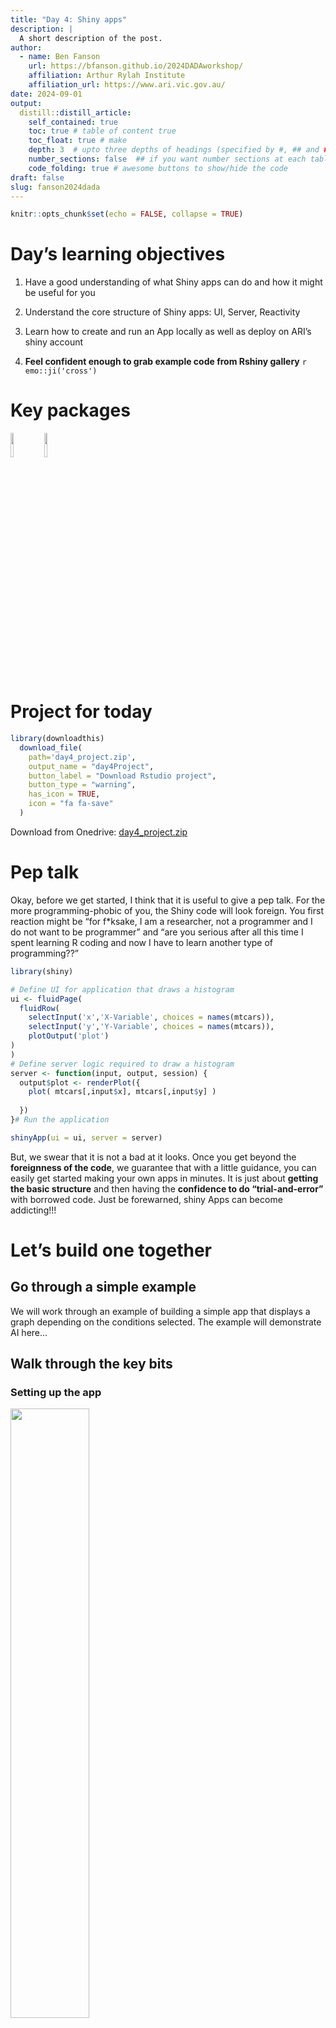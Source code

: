 ```yaml
---
title: "Day 4: Shiny apps"
description: |
  A short description of the post.
author:
  - name: Ben Fanson
    url: https://bfanson.github.io/2024DADAworkshop/
    affiliation: Arthur Rylah Institute
    affiliation_url: https://www.ari.vic.gov.au/
date: 2024-09-01
output:
  distill::distill_article:
    self_contained: true
    toc: true # table of content true
    toc_float: true # make 
    depth: 3  # upto three depths of headings (specified by #, ## and ###)
    number_sections: false  ## if you want number sections at each table header
    code_folding: true # awesome buttons to show/hide the code
draft: false
slug: fanson2024dada
---
```


```r
knitr::opts_chunk$set(echo = FALSE, collapse = TRUE)
```

# Day's learning objectives

1)  Have a good understanding of what Shiny apps can do and how it might be useful for you

2)  Understand the core structure of Shiny apps: UI, Server, Reactivity

3)  Learn how to create and run an App locally as well as deploy on ARI's shiny account

4)  **Feel confident enough to grab example code from Rshiny gallery** `r emo::ji('cross')`

# Key packages

![](images/shiny.png){width="10%"} ![](images/rsconnect.png){width="10%"}

# Project for today

```r
library(downloadthis)
  download_file(
    path='day4_project.zip',
    output_name = "day4Project",
    button_label = "Download Rstudio project",
    button_type = "warning",
    has_icon = TRUE,
    icon = "fa fa-save"
  )
```

Download from Onedrive: [day4_project.zip](https://delwpvicgovau-my.sharepoint.com/:u:/g/personal/ben_fanson_deeca_vic_gov_au/EUf4ChwggXVKiKAfPNKsyawBu05XOalYc-WnGQ0Wq3FjJw?e=BhpRiU)

# Pep talk

Okay, before we get started, I think that it is useful to give a pep talk. For the more programming-phobic of you, the Shiny code will look foreign. You first reaction might be "for f\*ksake, I am a researcher, not a programmer and I do not want to be programmer" and "are you serious after all this time I spent learning R coding and now I have to learn another type of programming??"

```r
library(shiny)

# Define UI for application that draws a histogram
ui <- fluidPage(
  fluidRow( 
    selectInput('x','X-Variable', choices = names(mtcars)),
    selectInput('y','Y-Variable', choices = names(mtcars)),
    plotOutput('plot') 
)
)
# Define server logic required to draw a histogram
server <- function(input, output, session) {
  output$plot <- renderPlot({
    plot( mtcars[,input$x], mtcars[,input$y] )
    
  })
}# Run the application 

shinyApp(ui = ui, server = server)
```

But, we swear that it is not a bad at it looks. Once you get beyond the **foreignness of the code**, we guarantee that with a little guidance, you can easily get started making your own apps in minutes. It is just about **getting the basic structure** and then having the **confidence to do "trial-and-error"** with borrowed code. Just be forewarned, shiny Apps can become addicting!!!

# Let's build one together

## Go through a simple example

We will work through an example of building a simple app that displays a graph depending on the conditions selected. The example will demonstrate AI here...

## Walk through the key bits

### Setting up the app

![](images/setup_page.png){width="50%"}

For you app setup, you can either select a single file called `app.R` [like we did in the example] or you can create two files: `ui.R` and `server.R`. What this is doing is just breaking up the one file into two, otherwise basically the same. The advantage of the latter is in larger apps and for reusing code. We will stick with one file method for rest of today.

## Structure of the file

```r

# 1) Define extra packages and global objects (e.g. your dataset, model results, formats...)
library(shiny)
library(tidyverse)


# 2) Define UI for application [how it looks to the user]
ui <- fluidPage(    
  
)

# 3) Define server logic [steps taken when app starts and user clicks something]
server <- function(input, output) {
}

# 4) Run the application 
shinyApp(ui = ui, server = server)

```

Visual model of the file...

![](images/shiny_model.png){width="50%"}

## UI (= user interface)

This is what the user will be using to explore your data/results/visualizations.

### Step 1: pick a layout

First step is determining what kind of layout you want. Single panel, main panel with sidepanel, tabs

XXXXXX CREATE IMAGE OF DIFFERENT LAYOUTS XXXXXXX

Of course the cheatsheet has some basic layout functions

![](images/ui_layout.png){width="40%"}

### Step 2: create the inputs objects: buttons, inputs, drop-down menu

Once layout is figured out, now you add in the input objects. In our example that was a drop-down menu that allowed the user to pick cylinder size.

Again, cheatsheet has the basic ones listed for you

![](images/shiny_input_cheat.png){width="300"}

Let's have a look at the cheatsheet

![](images/shiny_input_cheat.png){width="40%"}

**Few key points**

-   basically creating html using simple functions

-   

## input

-   like an R list

-   setup by the UI

-   can only be changed by the user (immutable from being changed in the server code)

## server

The server is the heart of the app. Let revisit the visual model...

![](images/shiny_serverside.png){width="40%"}

Three main bits... 1) You have the inputs coming in that will be used 2) R code that will take the inputs and convert to new output(s) 3) the output list is created and exported back to UI

Let's look a little closer at the server code

```r
server <- function(input, output) {
  output$scatterPlot <- renderPlot({
    # Filter the data based on the selected number of cylinders
    filteredData <- mtcars[mtcars$cyl == input$cyl, ]
    
    # Create the scatterplot with ggplot2
    ggplot(filteredData, aes(x = hp, y = mpg)) +
      geom_point() +
      geom_smooth(method = "lm", se = TRUE, color = "blue") +
      labs(title = paste("Scatterplot of hp vs mpg for", input$cyl, "cylinders"),
           x = "Horsepower (hp)",
           y = "Miles per Gallon (mpg)") +
      theme_minimal()
  })
  
}

```

Alright, let's look more at the options for output in the cheatsheet

![](images/server_cheatsheet_box.png){width="500"}

Note - this is not a comprehensive list and packages might have then own renderXXX()

## output

-   basically a list sending the outputs back to the UI to display
-   key bit here is that there are specific functions to output that pair up with renderXXX()

![](server_cheatsheet_box.PNG)

## Folder structure

# Think about how shiny Apps might be useful

## Visualising data for clients

**Ibis Tracker - Nev's masterpiece**

<https://arisci.shinyapps.io/ibisTracker/>

## Data sharing - upload

## Model simulations

## Creating a shiny app using Rstudio

```r
#install.packages("shiny")

```

You can find a variety of cheatsheets at <https://posit.co/resources/cheatsheets/>

```r
  knitr::include_graphics("shiny.pdf")
```

<br> <br> <br> <br> <br> <br> <br> <br> <br>

```r
 library(shiny) 
 ui <- fluidPage(   "Hello, world!" ) 
 server <- function(input, output, session) { } 
 shinyApp(ui, server)
```

# Reminder on a few R fundamentals

LISTS

# steps

1)  add **UI** controls
    -   this is separated by commas!!!!
    -   So many nested brackets!!!!

<!-- -->

2)  add "behaviour" to server side
    -   Shiny uses reactive programming to make apps interactive.
    -   not separated by commas...more like R programming but order does not matter!!! (except if within a reactive() or renderXXX() function
    -   R code within reactive() and renderXXX() functions
    -   double-breaks renderXXX({ }} when multiple lines

<!-- -->

3)  declare your package, global objects prior to setting up your **UI** and **Server**

# Shiny Templates

-   how might you look it up

extras at \< <https://github.com/nanxstats/awesome-shiny-extensions>\>

# AI shiny apps

# Exercise

Let's create replicate Examples <https://shiny.posit.co/r/gallery/>

# Your turn: creating an app for our dataset

## App design

## Let's build something

# Jumping back to workflow for Apps

This will become pretty useful for collaborations and your own self-learning. Also, we now have a ARI shiny account and consistency allows for increased sharing and understanding.

# Useful interactive packages for shiny

can check <https://r-graph-gallery.com/interactive-charts.html>

## leaflet

### `mapview` package

The mapview package can be used to set up a simple, quick leaflet. This would be most useful when the leaflet is created on startup. For instance, you might want to show all the sites surveyed and attach metadata (e.g. dates surveyed, number of fish caught, number of plots) to that point.

```r
  mapview::renderMapview()  # server side
  mapview::mapviewOutput()  # UI side
```

### `leaflet` package

Now, if you are going to build maps that will change with user input, it is best to build from "scratch" using leaflet package (+ other leaflet extra packages; see Justin's intro on leaflet's XXXXXXX)

When you have user inputs affecting the map shown, you want to try to avoid rebuilding the map object and rather just modify the elements that the user wants changed (e.g. drop lines and add points instead). This requires using reactive programming and `observe()` functions. Ask Nev to share his app code or

XXXXXX find apps to reference on gallery XXXXX

```r
  leaflet::leafletOutput()  # UI side

  leaflet::renderLeaflet()  # server side - creates the basemap
  leaflet::leafletProxy()   # this is the server function that updates the map 

```

## plotly

```r
  library(ggplot2)
  library(plotly)
  f <- ggplot( cars, aes(speed, dist)  ) + geom_point() + geom_smooth()
   plotly::ggplotly(f)

```

<br> <br> <br>

How a shiny App code might look of the above...

```r
library(downloadthis)
  download_file(
    path='examples/appPlotly.R',
    output_name = "appPlotly",
    button_label = "Download Shiny App for plotly",
    button_type = "warning",
    has_icon = TRUE,
    icon = "fa fa-save"
  )
```

<br>

## ggiraph

-   I like this one for linking up plots...below, put your cursor over a dot on the left or a bar on the right

-   If you know CSS, can be pretty powerful...

```r
library(ggiraph)
library(tidyverse)
library(patchwork)

mtcars_db <- rownames_to_column(mtcars, var = "carname")

# First plot: Scatter plot
fig_pt <- ggplot(
  data = mtcars_db,
  mapping = aes(
    x = disp, y = qsec,
    tooltip = carname, data_id = carname
  )
) +
  geom_point_interactive(
    size = 3, hover_nearest = TRUE
  ) +
  labs(
    title = "Displacement vs Quarter Mile",
    x = "Displacement", y = "Quarter Mile"
  ) +
  theme_bw()

# Second plot: Bar plot
fig_bar <- ggplot(
  data = mtcars_db,
  mapping = aes(
    x = reorder(carname, mpg), y = mpg,
    tooltip = paste("Car:", carname, "<br>MPG:", mpg),
    data_id = carname
  )
) +
  geom_col_interactive(fill = "skyblue") +
  coord_flip() +
  labs(
    title = "Miles per Gallon by Car",
    x = "Car", y = "Miles per Gallon"
  ) +
  theme_bw()

# Combine the plots using patchwork
 combined_plot <- fig_pt + fig_bar + plot_layout(ncol = 2) 

# Combine the plots using cowplot
# combined_plot <- cowplot::plot_grid(fig_pt, fig_bar, ncol=2) 

# Create a single interactive plot with both subplots
interactive_plot <- girafe(ggobj = combined_plot)

# Set options for the interactive plot
girafe_options(
  interactive_plot,
  opts_hover(css = "fill:cyan;stroke:black;cursor:pointer;"),
  opts_selection(type = "single", css = "fill:red;stroke:black;")
)
```

<br>

How a shiny App code might look of the above...

```r
library(downloadthis)
  # download_file(
  #   path='examples/appGgiraph.R',
  #   output_name = "appGgiraph",
  #   button_label = "Download Shiny App for ggiraph",
  #   button_type = "warning",
  #   has_icon = TRUE,
  #   icon = "fa fa-save"
  # )
```

<br>

# Deploy your App

## ARI shiny account

Thanks to Nev and Jim in particular `r emo::ji('clap')`, we now have a ARI shiny **Professional** account (called *arisci)*. This account is available to all ARI staff though we do have limits on the number of account users (max = 25 user accounts) but it can have an unlimited number of apps and has 10,000 usage hours (per month). The shiny apps are hosted on <https://www.shinyapps.io/> and have [https://**arisci.shinyapps.io**/XXAppNameXX](https://arisci.shinyapps.io/XXAppNameXX__){.uri} address (e.g. <https://arisci.shinyapps.io/ibisTracker/>).

### Setting up a shiny account

1.  Chat with others in your area and decide whether it may be useful to have a program-wide (similar) account for multiple users. If you are likely a higher user, it may be best to have your own account

2.  Email Jim Thomson ["The Gatekeeper"] requesting

3.  You will receive an invite to create an account. For your account, you will use your email (or designated person) as the username and then set a password

## linking your Rstudio to shiny server

All account holders can access all the apps on the shared account. To ensure that you do not mess with other user's apps accidentally please use the rsconnect package for all you uploading, modification, archiving and deletion of apps -- you connection will have its own token. <https://cran.r-project.org/web/packages/rsconnect/readme/README.html>.

![](images/deploy_link.PNG)

If you prefer, you can use rsconnect package via code. Get the name, token, and secret info from the token page when logged into <https://www.shinyapps.io/>.

```r
rsconnect::setAccountInfo(name='arisci',
 			                    token='XXXXX',
                   			  secret='XXXXX' )  
```

## Deploying your app

You can use the publish approach via Rstudio (GUI approach):

![](images/deploy_publish.PNG)

Or you can do the rsconnect way (just make sure the current directory is where the app is)

```r
rsconnect::deployApp( )  

# or if in a different directory, specify the directory

rsconnect::deployApp('app/appAmazing' )  

```

## Archiving/deleting your app

To prevent deleting of others apps, you should archive the app using rsconnect code below. You can just type into Rconsole and run, assuming that you have setup your shiny connection (as shown above)

```r
rsconnect::terminateApp(appName = 'appName')  # this will archive the app.
```

## Creating *Public* apps

At the moment, a protocol is being developed to request that you can make your app "public" (sharing the link beyond biodiversity division) if it contains any data that is not otherwise public, or potentially have any sensitivities. For this to occur, a Manager/Director sign off will be required for the final published version. Until a formal process is solidified, an email with a brief description of the content of the app, its intended audience, and whether it will be password protected for end users or not along with the request should suffice.

## WRT to Passwords

Creating logins/passwords is another can of worms. There are multiple packages out there to help, e.g. shinyauthr, shinymanager. If you need at some point, probably a great question for QEARI and see what people are doing.

# Short bit on layouts

<https://shiny.posit.co/r/layouts/>

# Beyond showing results

## Uploading files

## Saving user inputs

## Downloading

# Additional resources

For useful resources: <https://shiny.posit.co/r/articles/> For useful examples: <https://shiny.posit.co/r/articles/>

see <https://mastering-shiny.org/>

<aside>Asides can be useful for preso.</aside>

# Your task...

Prize for best app - Build an app for voting...

::: {#task .greeting .message style="background: lightgrey;"}
**Your Turn**

Build a shiny app to communicate Day 2 analysis results to your client. Things you might want to include:

-   A map
-   Model estimates
:::

XXXXX create a simple shiny app for study results XXXXX

```r
library(downloadthis)
  download_file(
    path='examples/appStudy.R',
    output_name = "appStudy",
    button_label = "Download Shiny App for workshop study",
    button_type = "warning",
    has_icon = TRUE,
    icon = "fa fa-save"
  )
```

*Possible steps:* 1) Decide on what outputs you want to show 2) How does the user interact with the app? 3) Based on the outputs, which layout works best for you? Go to shiny layouts to pick one or try AI 4)
